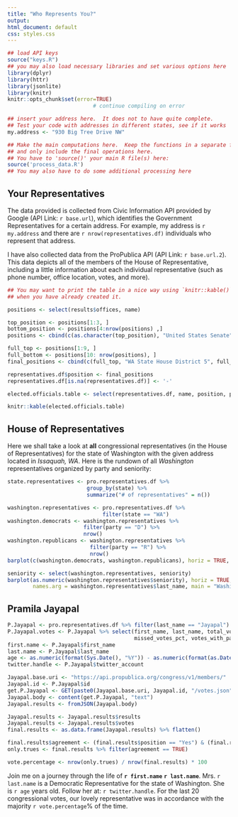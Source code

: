---
title: "Who Represents You?"
output:
html_document: default
css: styles.css
---


```{r setup, include=FALSE}
## load API keys
source("keys.R")
## you may also load necessary libraries and set various options here
library(dplyr)
library(httr)
library(jsonlite)
library(knitr)
knitr::opts_chunk$set(error=TRUE)
                           # continue compiling on error
```

```{r address, include=FALSE}
## insert your address here.  It does not to have quite complete.
## Test your code with addresses in different states, see if it works
my.address <- "930 Big Tree Drive NW"

```

```{r, include=FALSE}
## Make the main computations here.  Keep the functions in a separate file(s)
## and only include the final operations here.
## You have to 'source()' your main R file(s) here:
source('process_data.R')
## You may also have to do some additional processing here
```

## Your Representatives

The data provided is collected from Civic Information API provided by Google (API Link: `r base.url`), which identifies the Government Representatives for a certain address. For example, my address is `r my.address` and there are `r nrow(representatives.df)` individuals who represent that address.

I have also collected data from the ProPublica API (API Link: `r base.url.2`). This data depicts all of the members of the House of Representative, including a little information about each individual representative (such as phone number, office location, votes, and more).


```{r, echo=FALSE}
## You may want to print the table in a nice way using `knitr::kable()`
## when you have already created it.

positions <- select(results$offices, name)

top_position <- positions[1:3, ]
bottom_position <- positions[4:nrow(positions) ,]
positions <- cbind(c(as.character(top_position), "United States Senate", as.character(bottom_position)))

full_top <- positions[1:9, ]
full_bottom <- positions[10: nrow(positions), ]
final_positions <- cbind(c(full_top, "WA State House District 5", full_bottom))

representatives.df$position <- final_positions
representatives.df[is.na(representatives.df)] <- '-'

elected.officials.table <- select(representatives.df, name, position, party, emails, phones, photoUrl)

knitr::kable(elected.officials.table)
```

## House of Representatives

Here we shall take a look at **all** congressional representatives (in the House of Representatives) for the state of Washington with the given address located in _Issaquah, WA_. Here is the rundown of all _Washington_ representatives organized by party and seniority:


```{r, echo=FALSE}
state.representatives <- pro.representatives.df %>%
                         group_by(state) %>%
                         summarize("# of representatives" = n())

washington.representatives <- pro.representatives.df %>%
                              filter(state == "WA")
washington.democrats <- washington.representatives %>%
                        filter(party == "D") %>%
                        nrow()
washington.republicans <- washington.representatives %>%
                          filter(party == "R") %>%
                          nrow()
barplot(c(washington.democrats, washington.republicans), horiz = TRUE, names.arg = c("Democrats",                  "Republicans"), col = c("blue", "red"), main = "Representative Parties in WA", ylab = "party",             xlab = "# of representatives")
```

```{r, echo=FALSE}

seniority <- select(washington.representatives, seniority)
barplot(as.numeric(washington.representatives$seniority), horiz = TRUE, 
        names.arg = washington.representatives$last_name, main = "Washington Representatives Seniority",           las = 1, xlab = "# of years", ylab = "Representative", col = "Yellow")

```

## Pramila Jayapal

```{r, include=FALSE}

P.Jayapal <- pro.representatives.df %>% filter(last_name == "Jayapal")
P.Jayapal.votes <- P.Jayapal %>% select(first_name, last_name, total_votes, missed_votes, 
                                        missed_votes_pct, votes_with_party_pct)
first.name <- P.Jayapal$first_name
last.name <- P.Jayapal$last_name
age <- as.numeric(format(Sys.Date(), "%Y")) - as.numeric(format(as.Date(P.Jayapal$date_of_birth), "%Y"))
twitter.handle <- P.Jayapal$twitter_account

Jayapal.base.uri <- "https://api.propublica.org/congress/v1/members/"
Jayapal.id <- P.Jayapal$id
get.P.Jayapal <- GET(paste0(Jayapal.base.uri, Jayapal.id, "/votes.json"), add_headers(.headers = propublica.key), content_type_json())
Jayapal.body <- content(get.P.Jayapal, "text")
Jayapal.results <- fromJSON(Jayapal.body)

Jayapal.results <- Jayapal.results$results
Jayapal.results <- Jayapal.results$votes
final.results <- as.data.frame(Jayapal.results) %>% flatten()

final.results$agreement <- (final.results$position == "Yes") & (final.results$result == "Passed")
only.trues <- final.results %>% filter(agreement == TRUE)

vote.percentage <- nrow(only.trues) / nrow(final.results) * 100

```

Join me on a journey through the life of **`r first.name`** **`r last.name`**. Mrs. `r last.name` is a Democratic Representative for the state of Washington. She is `r age` years old. Follow her at: `r twitter.handle`. For the last 20 congressional votes, our lovely representative was in accordance with the majority `r vote.percentage`% of the time.
